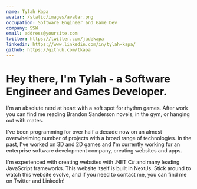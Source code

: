 ```yaml
---
name: Tylah Kapa
avatar: /static/images/avatar.png
occupation: Software Engineer and Game Dev
company: SSW
email: address@yoursite.com
twitter: https://twitter.com/jadekapa
linkedin: https://www.linkedin.com/in/tylah-kapa/
github: https://github.com/tkapa
---
```


# Hey there, I'm Tylah - a Software Engineer and Games Developer.

I'm an absolute nerd at heart with a soft spot for rhythm games. After work you can find me reading Brandon Sanderson novels, in the gym, or hanging out with mates.

I've been programming for over half a decade now on an almost overwhelming number of projects with a broad range of technologies. In the past, I've worked on 3D and 2D games and I'm currently working for an enterprise software development company, creating websites and apps.

I'm experienced with creating websites with .NET C# and many leading JavaScript frameworks. This website itself is built in NextJs. Stick around to watch this website evolve, and if you need to contact me, you can find me on Twitter and LinkedIn!